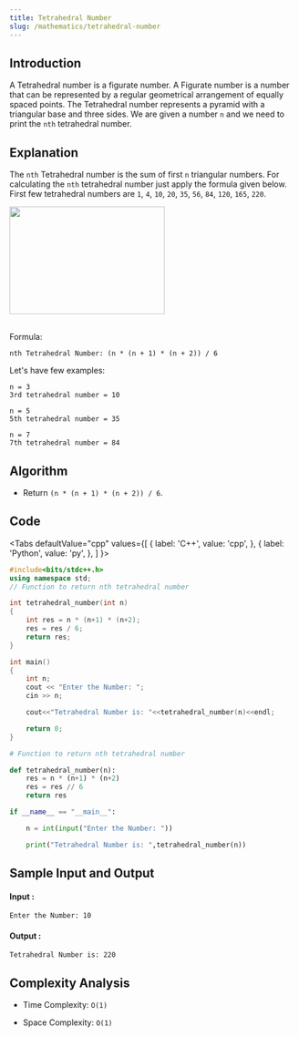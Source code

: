 ```yaml
---
title: Tetrahedral Number
slug: /mathematics/tetrahedral-number
---
```


## Introduction

A Tetrahedral number is a figurate number. A Figurate number is a number that can be represented by a regular geometrical arrangement of equally spaced points. The Tetrahedral number represents a pyramid with a triangular base and three sides. We are given a number `n` and we need to print the `nth` tetrahedral number.

## Explanation 

The `nth` Tetrahedral number is the sum of first `n` triangular numbers. For calculating the `nth` tetrahedral number just apply the formula given below. First few tetrahedral numbers are `1`, `4`, `10`, `20`, `35`, `56`, `84`, `120`, `165`, `220`.

<img src="https://i.imgur.com/pOM3qXy.jpg" width="272" height="189" /><br/><br/>

Formula: 
```
nth Tetrahedral Number: (n * (n + 1) * (n + 2)) / 6
```

Let's have few examples: 
```
n = 3
3rd tetrahedral number = 10

n = 5
5th tetrahedral number = 35

n = 7
7th tetrahedral number = 84
```

## Algorithm

- Return `(n * (n + 1) * (n + 2)) / 6`.

## Code


<Tabs
  defaultValue="cpp"
  values={[
    { label: 'C++', value: 'cpp', },
    { label: 'Python', value: 'py', },
  ]
}>
<TabItem value="cpp">

```cpp
#include<bits/stdc++.h>
using namespace std;
// Function to return nth tetrahedral number

int tetrahedral_number(int n) 
{
    int res = n * (n+1) * (n+2);
    res = res / 6;
    return res;
}

int main() 
{
    int n;
    cout << "Enter the Number: ";
    cin >> n;

    cout<<"Tetrahedral Number is: "<<tetrahedral_number(n)<<endl;

    return 0;
}
```
</TabItem>

<TabItem value="py">

```python   
# Function to return nth tetrahedral number

def tetrahedral_number(n):
    res = n * (n+1) * (n+2)
    res = res // 6
    return res

if __name__ == "__main__":

    n = int(input("Enter the Number: "))

    print("Tetrahedral Number is: ",tetrahedral_number(n))
```
</TabItem>

</Tabs>

## Sample Input and Output

#### Input :

```
Enter the Number: 10
```

#### Output :

```
Tetrahedral Number is: 220
```

## Complexity Analysis

- Time Complexity: `O(1)`

- Space Complexity: `O(1)`